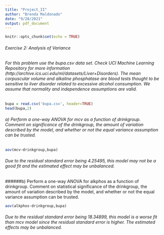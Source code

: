 ```yaml
---
title: "Project_II"
author: "Brenda Maldonado"
date: "9/28/2021"
output: pdf_document
---
```


```r
knitr::opts_chunk$set(echo = TRUE)
```
###### Exercise 2: Analysis of Variance
###### For this problem use the bupa.csv data set. Check UCI Machine Learning Repository for more information (http://archive.ics.uci.edu/ml/datasets/Liver+Disorders). The mean corpuscular volume and alkaline phosphatase are blood tests thought to be sensitive to liver disorder related to excessive alcohol consumption. We assume that normality and independence assumptions are valid.

```r
bupa = read.csv('bupa.csv', header=TRUE)
head(bupa,2)
```

###### a) Perform a one-way ANOVA for mcv as a function of drinkgroup. Comment on significance of the drinkgroup, the amount of variation described by the model, and whether or not the equal variance assumption can be trusted.

```r
aov(mcv~drinkgroup,bupa)
```
###### Due to the residual standard error being 4.25495, this model may not be a good fit and the estimated effect may be unbalanced.

######b) Perform a one-way ANOVA for alkphos as a function of drinkgroup. Comment on statistical significance of the drinkgroup, the amount of variation described by the model, and whether or not the equal variance assumption can be trusted.

```r
aov(alkphos~drinkgroup,bupa)
```
###### Due to the residual standard error being 18.34899, this model is a worse fit than mcv model since the residual standard error is higher. The estimated effects may be unbalanced. 

